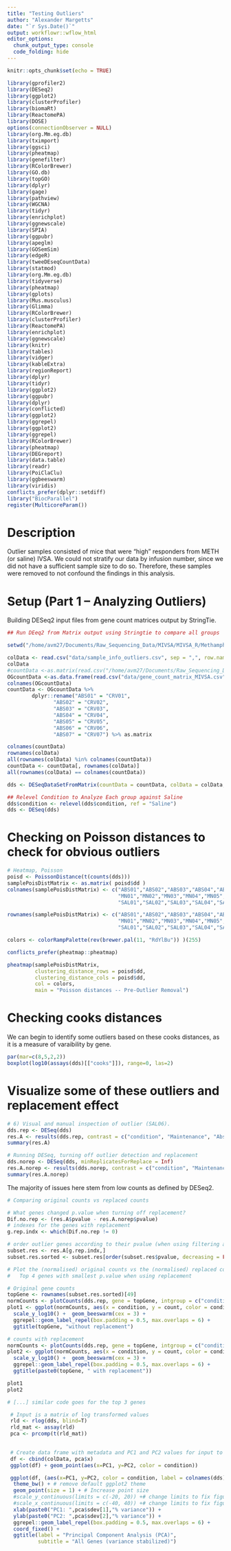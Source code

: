 ```yaml
---
title: "Testing Outliers"
author: "Alexander Margetts"
date: "`r Sys.Date()`"
output: workflowr::wflow_html
editor_options:
  chunk_output_type: console
  code_folding: hide
---
```


```r
knitr::opts_chunk$set(echo = TRUE)

library(gprofiler2)
library(DESeq2)
library(ggplot2)
library(clusterProfiler)
library(biomaRt)
library(ReactomePA)
library(DOSE)
options(connectionObserver = NULL)
library(org.Mm.eg.db)
library(tximport)
library(ggsci)
library(pheatmap)
library(genefilter)
library(RColorBrewer)
library(GO.db)
library(topGO)
library(dplyr)
library(gage)
library(pathview)
library(WGCNA)
library(tidyr)
library(enrichplot)
library(ggnewscale)
library(SPIA)
library(ggpubr)
library(apeglm)
library(GOSemSim)
library(edgeR)
library(tweeDEseqCountData)
library(statmod)
library(org.Mm.eg.db)
library(tidyverse)
library(pheatmap)
library(gplots)
library(Mus.musculus)
library(Glimma)
library(RColorBrewer)
library(clusterProfiler)
library(ReactomePA)
library(enrichplot)
library(ggnewscale)
library(knitr)
library(tables)
library(vidger)
library(kableExtra)
library(regionReport)
library(dplyr)
library(tidyr)
library(ggplot2)
library(ggpubr)
library(dplyr)
library(conflicted)
library(ggplot2)
library(ggrepel)
library(ggplot2)
library(ggrepel)
library(RColorBrewer)
library(pheatmap)
library(DEGreport)
library(data.table)
library(readr)
library(PoiClaClu)
library(ggbeeswarm)
library(viridis)
conflicts_prefer(dplyr::setdiff)
library("BiocParallel")
register(MulticoreParam())

```

# Description

Outlier samples consisted of mice that were “high” responders from METH (or saline) IVSA. We could not 
stratify our data by infusion number, since we did not have a sufficient sample size to do so. Therefore, these 
samples were removed to not confound the findings in this analysis.

# Setup (Part 1 -- Analyzing Outliers)

Building DESeq2 input files from gene count matrices output by StringTie.

```r
## Run DEeq2 from Matrix output using Stringtie to compare all groups

setwd("/home/avm27/Documents/Raw_Sequencing_Data/MIVSA/MIVSA_R/MethamphetamineIVSA_RNASequencing")

colData <- read.csv("data/sample_info_outliers.csv", sep = ",", row.names = 1)
colData
#countData <-as.matrix(read.csv("/home/avm27/Documents/Raw_Sequencing_Data/MIVSA/MIVSA_R/gene_count_matrix_MIVSA.csv", row.names = "gene_id"))
OGcountData <-as.data.frame(read.csv("data/gene_count_matrix_MIVSA.csv", row.names = "gene_id"))
colnames(OGcountData)
countData <- OGcountData %>% 
        dplyr::rename("ABS01" = "CRV01",
               "ABS02" = "CRV02",
               "ABS03" = "CRV03",
               "ABS04" = "CRV04",
               "ABS05" = "CRV05",
               "ABS06" = "CRV06",
               "ABS07" = "CRV07") %>% as.matrix

colnames(countData)
rownames(colData)
all(rownames(colData) %in% colnames(countData))
countData <- countData[, rownames(colData)]
all(rownames(colData) == colnames(countData))

dds <- DESeqDataSetFromMatrix(countData = countData, colData = colData, design = ~condition)

## Relevel Condition to Analyze Each group against Saline
dds$condition <- relevel(dds$condition, ref = "Saline")
dds <- DESeq(dds)
```

# Checking on Poisson distances to check for obvious outliers


```r

# Heatmap, Poisson
poisd <- PoissonDistance(t(counts(dds)))
samplePoisDistMatrix <- as.matrix( poisd$dd )
colnames(samplePoisDistMatrix) <- c("ABS01","ABS02","ABS03","ABS04","ABS05","ABS06","ABS07",
                                    "MN01","MN02","MN03","MN04","MN05","MN06","MN07", "MN08",
                                    "SAL01","SAL02","SAL03","SAL04","SAL05","SAL06","SAL07","SAL08")

rownames(samplePoisDistMatrix) <- c("ABS01","ABS02","ABS03","ABS04","ABS05","ABS06","ABS07",
                                    "MN01","MN02","MN03","MN04","MN05","MN06","MN07", "MN08",
                                    "SAL01","SAL02","SAL03","SAL04","SAL05","SAL06","SAL07","SAL08")

colors <- colorRampPalette(rev(brewer.pal(11, "RdYlBu")) )(255)

conflicts_prefer(pheatmap::pheatmap)

pheatmap(samplePoisDistMatrix,
         clustering_distance_rows = poisd$dd,
         clustering_distance_cols = poisd$dd,
         col = colors,
         main = "Poisson distances -- Pre-Outlier Removal")

```

# Checking cooks distances

We can begin to identify some outliers based on these cooks distances, as it is a measure of varaibility by gene.

```r

par(mar=c(8,5,2,2))
boxplot(log10(assays(dds)[["cooks"]]), range=0, las=2)


```


# Visualize some of these outliers and replacement effect

```r

# 6) Visual and manual inspection of outlier (SAL06).
dds.rep <- DESeq(dds)
res.A <- results(dds.rep, contrast = c("condition", "Maintenance", "Abstinence"))
summary(res.A)

# Running DESeq, turning off outlier detection and replacement
dds.norep <- DESeq(dds, minReplicatesForReplace = Inf)
res.A.norep <- results(dds.norep, contrast = c("condition", "Maintenance", "Abstinence"), cooksCutoff = FALSE)
summary(res.A.norep)

```

The majority of issues here stem from low counts as defined by DESeq2.


```r
# Comparing original counts vs replaced counts

# What genes changed p.value when turning off replacement? 
Dif.no.rep <- (res.A$pvalue - res.A.norep$pvalue)
# indexes for the genes with replacement
g.rep.indx <- which(Dif.no.rep != 0)

# order outlier genes according to their pvalue (when using filtering and replacement)
subset.res <- res.A[g.rep.indx,]
subset.res.sorted <- subset.res[order(subset.res$pvalue, decreasing = FALSE), ]

# Plot the (normalised) original counts vs the (normalised) replaced counts
#   Top 4 genes with smallest p.value when using replacement

# Original gene counts
topGene <- rownames(subset.res.sorted)[49]
normCounts <- plotCounts(dds.rep, gene = topGene, intgroup = c("condition"), returnData = TRUE)
plot1 <- ggplot(normCounts, aes(x = condition, y = count, color = condition, label = colnames(dds))) +
  scale_y_log10() +  geom_beeswarm(cex = 3) +
  ggrepel::geom_label_repel(box.padding = 0.5, max.overlaps = 6) +
  ggtitle(topGene, "without replacement")

# counts with replacement
normCounts <- plotCounts(dds.rep, gene = topGene, intgroup = c("condition"), replaced = TRUE, returnData = TRUE)
plot2 <- ggplot(normCounts, aes(x = condition, y = count, color = condition, label = colnames(dds))) +
  scale_y_log10() +  geom_beeswarm(cex = 3) +
  ggrepel::geom_label_repel(box.padding = 0.5, max.overlaps = 6) +
  ggtitle(paste0(topGene, " with replacement"))

plot1
plot2

# [...] similar code goes for the top 3 genes
```


```r
 # Input is a matrix of log transformed values
 rld <- rlog(dds, blind=T)
 rld_mat <- assay(rld)
 pca <- prcomp(t(rld_mat))
 
```
 
```r
 

 # Create data frame with metadata and PC1 and PC2 values for input to ggplot
 df <- cbind(colData, pca$x)
 ggplot(df) + geom_point(aes(x=PC1, y=PC2, color = condition))

 ggplot(df, (aes(x=PC1, y=PC2, color = condition, label = colnames(dds)))) +
  theme_bw() + # remove default ggplot2 theme
  geom_point(size = 1) + # Increase point size
  #scale_y_continuous(limits = c(-20, 20)) +# change limits to fix figure dimensions
  #scale_x_continuous(limits = c(-40, 40)) +# change limits to fix figure dimensions
  xlab(paste0("PC1: ",pca$sdev[1],"% variance")) +
  ylab(paste0("PC2: ",pca$sdev[2],"% variance")) + 
  ggrepel::geom_label_repel(box.padding = 0.5, max.overlaps = 6) +
  coord_fixed() +
  ggtitle(label = "Principal Component Analysis (PCA)", 
          subtitle = "All Genes (variance stabilized)")

```
